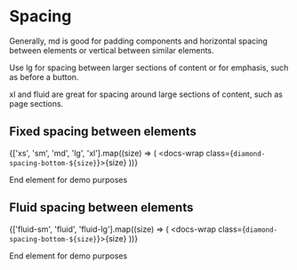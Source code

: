 
<Meta title="Docs/Tokens/Spacing" />

# Spacing

Generally, md is good for padding components and horizontal spacing between elements or vertical between similar elements.

Use lg for spacing between larger sections of content or for emphasis, such as before a button.

xl and fluid are great for spacing around large sections of content, such as page sections.

<Source code={code} language='css' />

## Fixed spacing between elements

{['xs', 'sm', 'md', 'lg', 'xl'].map((size) => (
  <docs-wrap class={`diamond-spacing-bottom-${size}`}>{size}</docs-wrap>
))}

<docs-wrap class="diamond-spacing-bottom-lg">End element for demo purposes</docs-wrap>

## Fluid spacing between elements

{['fluid-sm', 'fluid', 'fluid-lg'].map((size) => (
  <docs-wrap class={`diamond-spacing-bottom-${size}`}>{size}</docs-wrap>
))}

<docs-wrap class="diamond-spacing-bottom-lg">End element for demo purposes</docs-wrap>

